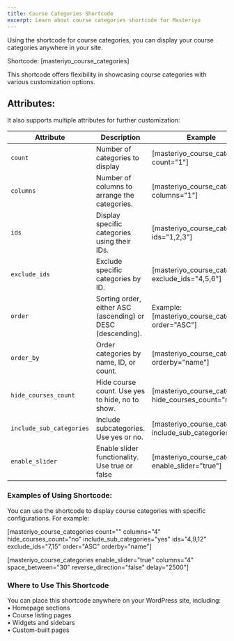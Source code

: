 ```yaml
---
title: Course Categories Shortcode
excerpt: Learn about course categories shortcode for Masteriyo
---
```


Using the shortcode for course categories, you can display your course categories anywhere in your site.   

Shortcode: [masteriyo_course_categories]  

This shortcode offers flexibility in showcasing course categories with various customization options.  

## Attributes:
It also supports multiple attributes for further customization:  

| **Attribute** | **Description**                                                                 | **Example**                                                                 |
|----------------|---------------------------------------------------------------------------|------------------------------------------------------------------------------|
| `count` | Number of categories to display   | [masteriyo_course_categories count="1"] |
| `columns`    | Number of columns to arrange the categories. | [masteriyo_course_categories columns="1"] |
| `ids`    | Display specific categories using their IDs.  | [masteriyo_course_categories ids="1,2,3"] |
| `exclude_ids` |Exclude specific categories by ID.    | [masteriyo_course_categories exclude_ids="4,5,6"]|
| `order`  | Sorting order, either ASC (ascending) or DESC (descending). |Example: [masteriyo_course_categories order="ASC"]|
| `order_by` | Order categories by name, ID, or count.  | [masteriyo_course_categories orderby="name"]|
| `hide_courses_count` | Hide course count. Use yes to hide, no to show.       | [masteriyo_course_categories hide_courses_count="no"] |
| `include_sub_categories` |Include subcategories. Use yes or no. | [masteriyo_course_categories include_sub_categories="no"]|    
| `enable_slider` | Enable slider functionality. Use true or false | [masteriyo_course_categories enable_slider="true"]|  

### Examples of Using Shortcode:   

You can use the shortcode to display course categories with specific configurations. For example:  

[masteriyo_course_categories count="" columns="4" hide_courses_count="no" include_sub_categories="yes" ids="4,9,12" exclude_ids="7,15" order="ASC" orderby="name"]  

[masteriyo_course_categories enable_slider="true" columns="4" space_between="30" reverse_direction="false" delay="2500"]  

### Where to Use This Shortcode  
You can place this shortcode anywhere on your WordPress site, including:  
•	Homepage sections  
•	Course listing pages  
•	Widgets and sidebars  
•	Custom-built pages  
